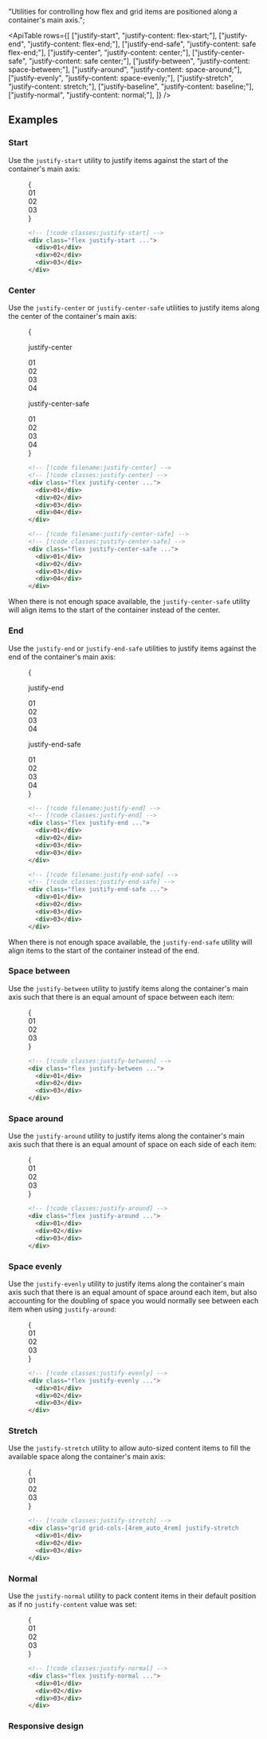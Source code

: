 
  "Utilities for controlling how flex and grid items are positioned along a container's main axis.";

<ApiTable
  rows={[
    ["justify-start", "justify-content: flex-start;"],
    ["justify-end", "justify-content: flex-end;"],
    ["justify-end-safe", "justify-content: safe flex-end;"],
    ["justify-center", "justify-content: center;"],
    ["justify-center-safe", "justify-content: safe center;"],
    ["justify-between", "justify-content: space-between;"],
    ["justify-around", "justify-content: space-around;"],
    ["justify-evenly", "justify-content: space-evenly;"],
    ["justify-stretch", "justify-content: stretch;"],
    ["justify-baseline", "justify-content: baseline;"],
    ["justify-normal", "justify-content: normal;"],
  ]}
/>

## Examples

### Start

Use the `justify-start` utility to justify items against the start of the container's main axis:

<Figure>

<Example>
  {
    <div className="grid grid-cols-1">
      <Stripes border className="col-start-1 row-start-1 rounded-lg" />
      <div className="col-start-1 row-start-1 flex justify-start space-x-4 rounded-lg font-mono text-sm leading-6 font-bold text-white">
        <div className="flex size-14 shrink-0 items-center justify-center rounded-lg bg-fuchsia-500">01</div>
        <div className="flex size-14 shrink-0 items-center justify-center rounded-lg bg-fuchsia-500">02</div>
        <div className="flex size-14 shrink-0 items-center justify-center rounded-lg bg-fuchsia-500">03</div>
      </div>
    </div>
  }
</Example>

```html
<!-- [!code classes:justify-start] -->
<div class="flex justify-start ...">
  <div>01</div>
  <div>02</div>
  <div>03</div>
</div>
```

</Figure>

### Center

Use the `justify-center` or `justify-center-safe` utilities to justify items along the center of the container's main axis:

<Figure hint="Resize the container to see the alignment behavior">

<Example resizable>
  {
    <div className="grid grid-cols-1 gap-8">
      <div>
        <p className="text-center font-mono text-xs font-medium text-gray-500 dark:text-gray-400">justify-center</p>
        <div className="mt-4 grid grid-cols-1">
          <Stripes border className="col-start-1 row-start-1 rounded-lg" />
          <div className="col-start-1 row-start-1 flex justify-center space-x-4 overflow-hidden rounded-lg font-mono text-sm leading-6 font-bold text-white">
            <div className="flex size-14 shrink-0 items-center justify-center rounded-lg bg-blue-500">01</div>
            <div className="flex size-14 shrink-0 items-center justify-center rounded-lg bg-blue-500">02</div>
            <div className="flex size-14 shrink-0 items-center justify-center rounded-lg bg-blue-500">03</div>
            <div className="flex size-14 shrink-0 items-center justify-center rounded-lg bg-blue-500">04</div>
          </div>
        </div>
      </div>
      <div>
        <p className="text-center font-mono text-xs font-medium text-gray-500 dark:text-gray-400">
          justify-center-safe
        </p>
        <div className="mt-4 grid grid-cols-1">
          <Stripes border className="col-start-1 row-start-1 rounded-lg" />
          <div className="col-start-1 row-start-1 flex justify-center-safe space-x-4 overflow-hidden rounded-lg font-mono text-sm leading-6 font-bold text-white">
            <div className="flex size-14 shrink-0 items-center justify-center rounded-lg bg-indigo-500">01</div>
            <div className="flex size-14 shrink-0 items-center justify-center rounded-lg bg-indigo-500">02</div>
            <div className="flex size-14 shrink-0 items-center justify-center rounded-lg bg-indigo-500">03</div>
            <div className="flex size-14 shrink-0 items-center justify-center rounded-lg bg-indigo-500">04</div>
          </div>
        </div>
      </div>
    </div>
  }
</Example>

<CodeExampleStack>

```html
<!-- [!code filename:justify-center] -->
<!-- [!code classes:justify-center] -->
<div class="flex justify-center ...">
  <div>01</div>
  <div>02</div>
  <div>03</div>
  <div>04</div>
</div>
```

```html
<!-- [!code filename:justify-center-safe] -->
<!-- [!code classes:justify-center-safe] -->
<div class="flex justify-center-safe ...">
  <div>01</div>
  <div>02</div>
  <div>03</div>
  <div>04</div>
</div>
```

</CodeExampleStack>

</Figure>

When there is not enough space available, the `justify-center-safe` utility will align items to the start of the container instead of the center.

### End

Use the `justify-end` or `justify-end-safe` utilities to justify items against the end of the container's main axis:

<Figure hint="Resize the container to see the alignment behavior">

<Example resizable>
  {
    <div className="grid grid-cols-1 gap-8">
      <div>
        <p className="text-center font-mono text-xs font-medium text-gray-500 dark:text-gray-400">justify-end</p>
        <div className="mt-4 grid grid-cols-1">
          <Stripes border className="col-start-1 row-start-1 rounded-lg" />
          <div className="col-start-1 row-start-1 flex justify-end space-x-4 overflow-hidden rounded-lg font-mono text-sm leading-6 font-bold text-white">
            <div className="flex size-14 shrink-0 items-center justify-center rounded-lg bg-pink-500">01</div>
            <div className="flex size-14 shrink-0 items-center justify-center rounded-lg bg-pink-500">02</div>
            <div className="flex size-14 shrink-0 items-center justify-center rounded-lg bg-pink-500">03</div>
            <div className="flex size-14 shrink-0 items-center justify-center rounded-lg bg-pink-500">04</div>
          </div>
        </div>
      </div>
      <div>
        <p className="text-center font-mono text-xs font-medium text-gray-500 dark:text-gray-400">justify-end-safe</p>
        <div className="mt-4 grid grid-cols-1">
          <Stripes border className="col-start-1 row-start-1 rounded-lg" />
          <div className="col-start-1 row-start-1 flex justify-end-safe space-x-4 overflow-hidden rounded-lg font-mono text-sm leading-6 font-bold text-white">
            <div className="flex size-14 shrink-0 items-center justify-center rounded-lg bg-fuchsia-500">01</div>
            <div className="flex size-14 shrink-0 items-center justify-center rounded-lg bg-fuchsia-500">02</div>
            <div className="flex size-14 shrink-0 items-center justify-center rounded-lg bg-fuchsia-500">03</div>
            <div className="flex size-14 shrink-0 items-center justify-center rounded-lg bg-fuchsia-500">04</div>
          </div>
        </div>
      </div>
    </div>
  }
</Example>

<CodeExampleStack>

```html
<!-- [!code filename:justify-end] -->
<!-- [!code classes:justify-end] -->
<div class="flex justify-end ...">
  <div>01</div>
  <div>02</div>
  <div>03</div>
  <div>03</div>
</div>
```

```html
<!-- [!code filename:justify-end-safe] -->
<!-- [!code classes:justify-end-safe] -->
<div class="flex justify-end-safe ...">
  <div>01</div>
  <div>02</div>
  <div>03</div>
  <div>03</div>
</div>
```

</CodeExampleStack>

</Figure>

When there is not enough space available, the `justify-end-safe` utility will align items to the start of the container instead of the end.

### Space between

Use the `justify-between` utility to justify items along the container's main axis such that there is an equal amount of space between each item:

<Figure>

<Example>
  {
    <div className="grid grid-cols-1">
      <Stripes border className="col-start-1 row-start-1 rounded-lg" />
      <div className="col-start-1 row-start-1 flex justify-between space-x-4 rounded-lg font-mono text-sm leading-6 font-bold text-white">
        <div className="flex size-14 shrink-0 items-center justify-center rounded-lg bg-cyan-500">01</div>
        <div className="flex size-14 shrink-0 items-center justify-center rounded-lg bg-cyan-500">02</div>
        <div className="flex size-14 shrink-0 items-center justify-center rounded-lg bg-cyan-500">03</div>
      </div>
    </div>
  }
</Example>

```html
<!-- [!code classes:justify-between] -->
<div class="flex justify-between ...">
  <div>01</div>
  <div>02</div>
  <div>03</div>
</div>
```

</Figure>

### Space around

Use the `justify-around` utility to justify items along the container's main axis such that there is an equal amount of space on each side of each item:

<Figure>

<Example>
  {
    <div className="grid grid-cols-1">
      <Stripes border className="col-start-1 row-start-1 rounded-lg" />
      <div className="col-start-1 row-start-1 flex justify-around space-x-4 rounded-lg font-mono text-sm leading-6 font-bold text-white">
        <div className="flex size-14 shrink-0 items-center justify-center rounded-lg bg-purple-500">01</div>
        <div className="flex size-14 shrink-0 items-center justify-center rounded-lg bg-purple-500">02</div>
        <div className="flex size-14 shrink-0 items-center justify-center rounded-lg bg-purple-500">03</div>
      </div>
    </div>
  }
</Example>

```html
<!-- [!code classes:justify-around] -->
<div class="flex justify-around ...">
  <div>01</div>
  <div>02</div>
  <div>03</div>
</div>
```

</Figure>

### Space evenly

Use the `justify-evenly` utility to justify items along the container's main axis such that there is an equal amount of space around each item, but also accounting for the doubling of space you would normally see between each item when using `justify-around`:

<Figure>

<Example>
  {
    <div className="grid grid-cols-1">
      <Stripes border className="col-start-1 row-start-1 rounded-lg" />
      <div className="col-start-1 row-start-1 flex justify-evenly space-x-4 rounded-lg font-mono text-sm leading-6 font-bold text-white">
        <div className="flex size-14 shrink-0 items-center justify-center rounded-lg bg-indigo-500">01</div>
        <div className="flex size-14 shrink-0 items-center justify-center rounded-lg bg-indigo-500">02</div>
        <div className="flex size-14 shrink-0 items-center justify-center rounded-lg bg-indigo-500">03</div>
      </div>
    </div>
  }
</Example>

```html
<!-- [!code classes:justify-evenly] -->
<div class="flex justify-evenly ...">
  <div>01</div>
  <div>02</div>
  <div>03</div>
</div>
```

</Figure>

### Stretch

Use the `justify-stretch` utility to allow auto-sized content items to fill the available space along the container's main axis:

<Figure>

<Example>
  {
    <div className="grid grid-cols-1">
      <Stripes border className="col-start-1 row-start-1 rounded-lg" />
      <div className="col-start-1 row-start-1 grid grid-cols-[4rem_auto_4rem] gap-4 rounded-lg font-mono text-sm leading-6 font-bold text-white">
        <div className="flex h-14 items-center justify-center rounded-lg bg-fuchsia-500">01</div>
        <div className="flex h-14 items-center justify-center rounded-lg bg-fuchsia-500">02</div>
        <div className="flex h-14 items-center justify-center rounded-lg bg-fuchsia-500">03</div>
      </div>
    </div>
  }
</Example>

```html
<!-- [!code classes:justify-stretch] -->
<div class="grid grid-cols-[4rem_auto_4rem] justify-stretch ...">
  <div>01</div>
  <div>02</div>
  <div>03</div>
</div>
```

</Figure>

### Normal

Use the `justify-normal` utility to pack content items in their default position as if no `justify-content` value was set:

<Figure>

<Example>
  {
    <div className="grid grid-cols-1">
      <Stripes border className="col-start-1 row-start-1 rounded-lg" />
      <div className="col-start-1 row-start-1 flex justify-normal space-x-4 rounded-lg font-mono text-sm leading-6 font-bold text-white">
        <div className="flex size-14 shrink-0 items-center justify-center rounded-lg bg-blue-500">01</div>
        <div className="flex size-14 shrink-0 items-center justify-center rounded-lg bg-blue-500">02</div>
        <div className="flex size-14 shrink-0 items-center justify-center rounded-lg bg-blue-500">03</div>
      </div>
    </div>
  }
</Example>

```html
<!-- [!code classes:justify-normal] -->
<div class="flex justify-normal ...">
  <div>01</div>
  <div>02</div>
  <div>03</div>
</div>
```

</Figure>

### Responsive design

<ResponsiveDesign property="justify-content" defaultClass="flex justify-start" featuredClass="justify-between" />

